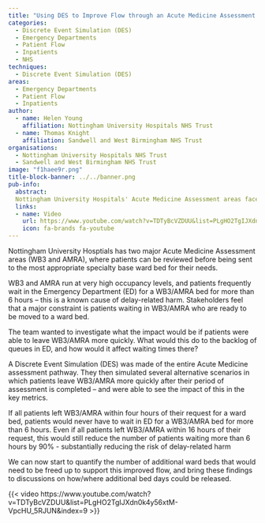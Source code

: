 ```yaml
---
title: "Using DES to Improve Flow through an Acute Medicine Assessment Pathway"
categories:
  - Discrete Event Simulation (DES)
  - Emergency Departments
  - Patient Flow
  - Inpatients
  - NHS
techniques:
  - Discrete Event Simulation (DES)
areas:
  - Emergency Departments
  - Patient Flow
  - Inpatients
author:
  - name: Helen Young
    affiliation: Nottingham University Hospitals NHS Trust
  - name: Thomas Knight
    affiliation: Sandwell and West Birmingham NHS Trust
organisations:
  - Nottingham University Hospitals NHS Trust
  - Sandwell and West Birmingham NHS Trust
image: "f1haee9r.png"
title-block-banner: ../../banner.png
pub-info:
  abstract:
  Nottingham University Hospitals' Acute Medicine Assessment areas face high occupancy, causing delays in the Emergency Department. A Discrete Event Simulation showed that if patients left within 16 hours, ED wait times over 6 hours would reduce by 90%. This insight will help quantify additional ward beds needed to improve patient flow and reduce harm.
  links:
  - name: Video
    url: https://www.youtube.com/watch?v=TDTyBcVZDUU&list=PLgHO2TgIJXdn0k4y56xtM-VpcHU_5RJUN&index=9
    icon: fa-brands fa-youtube
---
```


Nottingham University Hosptials has two major Acute Medicine Assessment areas (WB3 and AMRA), where patients can be reviewed before being sent to the most appropriate specialty base ward bed for their needs.

WB3 and AMRA run at very high occupancy levels, and patients frequently wait in the Emergency Department (ED) for a WB3/AMRA bed for more than 6 hours – this is a known cause of delay-related harm. Stakeholders feel that a major constraint is patients waiting in WB3/AMRA who are ready to be moved to a ward bed.

The team wanted to investigate what the impact would be if patients were able to leave WB3/AMRA more quickly. What would this do to the backlog of queues in ED, and how would it affect waiting times there?

A Discrete Event Simulation (DES) was made of the entire Acute Medicine assessment pathway. They then simulated several alternative scenarios in which patients leave WB3/AMRA more quickly after their period of assessment is completed – and were able to see the impact of this in the key metrics.

If all patients left WB3/AMRA within four hours of their request for a ward bed, patients would never have to wait in ED for a WB3/AMRA bed for more than 6 hours. Even if all patients left WB3/AMRA within 16 hours of their request, this would still reduce the number of patients waiting more than 6 hours by 90% - substantially reducing the risk of delay-related harm

We can now start to quantify the number of additional ward beds that would need to be freed up to support this improved flow, and bring these findings to discussions on how/where additional bed days could be released.

{{< video https://www.youtube.com/watch?v=TDTyBcVZDUU&list=PLgHO2TgIJXdn0k4y56xtM-VpcHU_5RJUN&index=9 >}}
